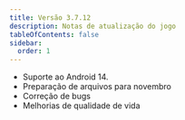 ```yaml
---
title: Versão 3.7.12
description: Notas de atualização do jogo
tableOfContents: false
sidebar:
  order: 1
---
```


* Suporte ao Android 14.
* Preparação de arquivos para novembro
* Correção de bugs
* Melhorias de qualidade de vida